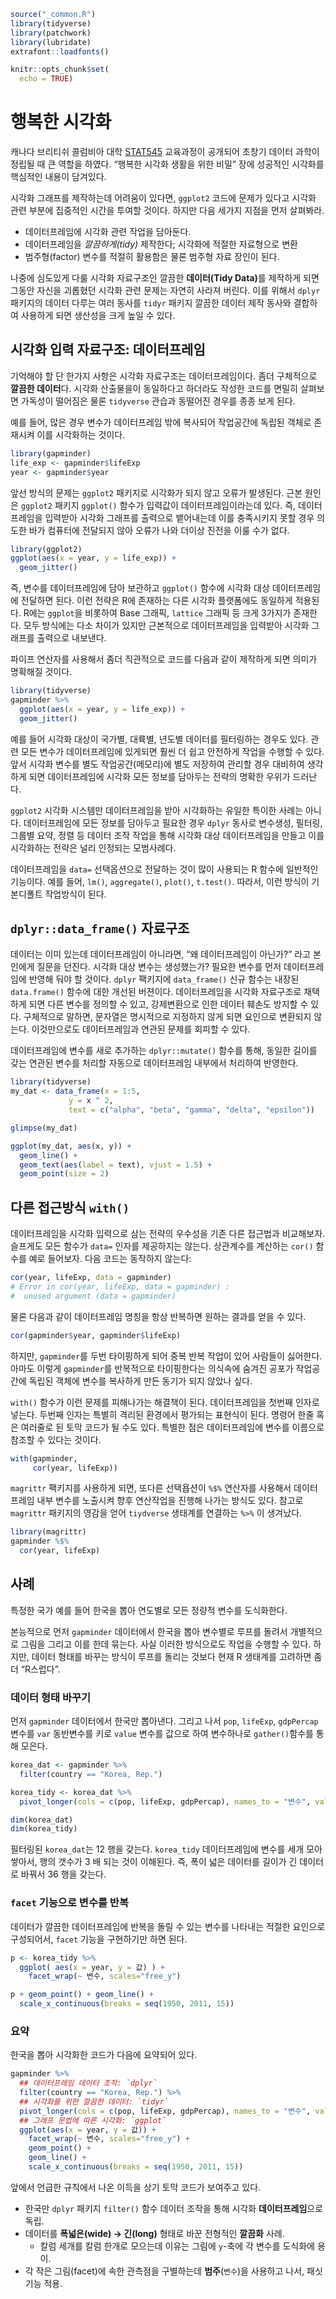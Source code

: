 

```r
source("_common.R")
library(tidyverse)
library(patchwork)
library(lubridate)
extrafont::loadfonts()

knitr::opts_chunk$set(
  echo = TRUE)
```

# 행복한 시각화 {#happy-viz}

캐나다 브리티쉬 콜럼비아 대학 [STAT545](https://stat545.com/) 교육과정이 공개되어 
초창기 데이터 과학이 정립될 때 큰 역할을 하였다. 
"행복한 시각화 생활을 위한 비밀" 장에 성공적인 시각화를 핵심적인 내용이 담겨있다.

시각화 그래프를 제작하는데 어려움이 있다면, 
`ggplot2` 코드에 문제가 있다고 시각화 관련 부분에 집중적인 시간을 투여할 것이다.
하지만 다음 세가지 지점을 먼저 살펴봐라.

- 데이터프레임에 시각화 관련 작업을 담아둔다.
- 데이터프레임을 *깔끔하게(tidy)* 제작한다; 시각화에 적절한 자료형으로 변환
- 범주형(factor) 변수를 적절히 활용함은 물론 범주형 자료 장인이 된다.

나중에 심도있게 다룰 시각화 자료구조인 깔끔한 **데이터(Tidy Data)**를 제작하게 되면
그동안 자신을 괴롭혔던 시각화 관련 문제는 자연히 사라져 버린다.
이를 위해서 `dplyr` 패키지의 데이터 다루는 여러 동사를 `tidyr` 패키지
깔끔한 데이터 제작 동사와 결합하여 사용하게 되면 생산성을 크게 높일 수 있다.

## 시각화 입력 자료구조: 데이터프레임 {#viz-secret-dataframe}

기억해야 할 단 한가지 사항은 시각화 자료구조는 데이터프레임이다. 
좀더 구체적으로 **깔끔한 데이터**다. 
시각화 산출물을이 동일하다고 하더라도 작성한 코드를 면밀히 살펴보면
가독성이 떨어짐은 물론 `tidyverse` 관습과 동떨어진 경우를 종종 보게 된다.

예를 들어, 많은 경우 변수가 데이터프레임 밖에 복사되어 
작업공간에 독립된 객체로 존재시켜 이를 시각화하는 것이다.

```r
library(gapminder)
life_exp <- gapminder$lifeExp
year <- gapminder$year
```

앞선 방식의 문제는 `ggplot2` 패키지로 시각화가 되지 않고 오류가 발생된다.
근본 원인은 `ggplot2` 패키지 `ggplot()` 함수가 입력값이 데이터프레임이라는데 있다.
즉, 데이터프레임을 입력받아 시각화 그래프를 출력으로 뱉어내는데 이를 충족시키지 못할 경우
의도한 바가 컴퓨터에 전달되지 않아 오류가 나와 더이상 진전을 이룰 수가 없다.

```r
library(ggplot2)
ggplot(aes(x = year, y = life_exp)) + 
  geom_jitter()
```

즉, 변수를 데이터프레임에 담아 보관하고 `ggplot()` 함수에 시각화 대상 데이터프레임에 전달하면 된다.
이런 전략은 R에 존재하는 다른 시각화 플랫폼에도 동일하게 적용된다.
R에는 `ggplot`을 비롯하여 Base 그래픽, `lattice` 그래픽 등 크게 3가지가 존재한다.
모두 방식에는 다소 차이가 있지만 근본적으로 데이터프레임을 입력받아 시각화 그래프를 출력으로 내보낸다.

파이프 연산자를 사용해서 좀더 직관적으로 코드를 다음과 같이 제작하게 되면 
의미가 명확해질 것이다.

```r
library(tidyverse)
gapminder %>% 
  ggplot(aes(x = year, y = life_exp)) + 
  geom_jitter()
```

예를 들어 시각화 대상이 국가별, 대륙별, 년도별 데이터를 필터링하는 경우도 있다.
관련 모든 변수가 데이터프레임에 있게되면 훨씬 더 쉽고 안전하게 작업을 수행할 수 있다.
앞서 시각화 변수를 별도 작업공간(메모리)에 별도 저장하여 관리할 경우 대비하여 
생각하게 되면 데이터프레임에 시각화 모든 정보를 담아두는 전략의 명확한 우위가 드러난다.

`ggplot2` 시각화 시스템만 데이터프레임을 받아 시각화하는 유일한 특이한 사례는 아니다.
데이터프레임에 모든 정보를 담아두고 필요한 경우 `dplyr` 동사로 변수생성, 필터링,
그룹별 요약, 정렬 등 데이터 조작 작업을 통해 시각화 대상 데이터프레임을 만들고 
이를 시각화하는 전략은 널리 인정되는 모범사례다.

데이터프레임을 `data=` 선택옵션으로 전달하는 것이 많이 사용되는 R 함수에 일반적인 기능이다.
예를 들어, `lm()`, `aggregate()`, `plot()`, `t.test()`. 
따라서, 이런 방식이 기본디폴트 작업방식이 된다.


## `dplyr::data_frame()` 자료구조 {#viz-secret-explicit-dataframe}

데이터는 이미 있는데 데이터프레임이 아니라면, 
"왜 데이터프레임이 아닌가?" 라고 본인에게 질문을 던진다.
시각화 대상 변수는 생성했는가? 
필요한 변수를 먼저 데이터프레임에 반영해 둬야 할 것이다.
`dplyr` 팩키지에 `data_frame()` 신규 함수는 내장된 `data.frame()` 함수에 대한 개선된 버젼이다.
데이터프레임을 시각화 자료구조로 채택하게 되면 
다른 변수를 정의할 수 있고, 강제변환으로 인한 데이터 훼손도 방지할 수 있다.
구체적으로 말하면, 문자열은 명시적으로 지정하지 않게 되면 요인으로 변환되지 않는다.
이것만으로도 데이터프레임과 연관된 문제를 회피할 수 있다.

데이터프레임에 변수를 새로 추가하는 `dplyr::mutate()` 함수를 통해, 동일한 길이를 갖는
연관된 변수를 처리할 자동으로 데이터프레임 내부에서 처리하여 반영한다.


```r
library(tidyverse)
my_dat <- data_frame(x = 1:5,
             y = x ^ 2,
             text = c("alpha", "beta", "gamma", "delta", "epsilon"))

glimpse(my_dat)

ggplot(my_dat, aes(x, y)) + 
  geom_line() + 
  geom_text(aes(label = text), vjust = 1.5) +
  geom_point(size = 2)
```

## 다른 접근방식 `with()` {#viz-secret-with}

데이터프레임을 시각화 입력으로 삼는 전략의 우수성을 기존 다른 접근법과 비교해보자.
슬프게도 모든 함수가 `data=` 인자를 제공하지는 않는다.
상관계수를 계산하는 `cor()` 함수를 예로 들어보자. 다음 코드는 동작하지 않는다:

```r
cor(year, lifeExp, data = gapminder)
# Error in cor(year, lifeExp, data = gapminder) : 
#  unused argument (data = gapminder)
```

물론 다음과 같이 데이터프레임 명칭을 항상 반복하면 원하는 결과를 얻을 수 있다.

```r
cor(gapminder$year, gapminder$lifeExp)
```

하지만, `gapminder`를 두번 타이핑하게 되어 중복 반복 작업이 있어
사람들이 싫어한다. 아마도 이렇게 `gapminder`를 반복적으로 타이핑한다는 의식속에 숨겨진 공포가 
작업공간에 독립된 객체에 변수를 복사하게 만든 동기가 되지 않았나 싶다.

`with()` 함수가 이런 문제를 피해나가는 해결책이 된다.
데이터프레임을 첫번째 인자로 넣는다.
두번째 인자는 특별히 격리된 환경에서 평가되는 표현식이 된다.
명령어 한줄 혹은 여러줄로 된 토막 코드가 될 수도 있다.
특별한 점은 데이터프레임에 변수를 이름으로 참조할 수 있다는 것이다.

```r
with(gapminder,
     cor(year, lifeExp))
```

`magrittr` 팩키지를 사용하게 되면, 또다른 선택욥션이 `%$%` 연산자를 사용해서 데이터프레임 내부 변수를 노출시켜 향후 연산작업을 진행해 나가는 방식도 있다. 참고로 `magrittr` 패키지의 영감을 얻어
`tiydverse` 생태계를 연결하는 `%>%` 이 생겨났다.

```r
library(magrittr)
gapminder %$%
  cor(year, lifeExp)
```

## 사례 {#viz-secret-case-study}

특정한 국가 예를 들어 한국을 뽑아 연도별로 모든 정량적 변수를 도식화한다.

본능적으로 먼저 `gapminder` 데이터에서 한국을 뽑아 변수별로 루프를 돌려서
개별적으로 그림을 그리고 이를 한데 묶는다.
사실 이러한 방식으로도 작업을 수행할 수 있다.
하지만, 데이터 형태를 바꾸는 방식이 루프를 돌리는 것보다 현재 R 생태계를 고려하면 좀더 "R스럽다".

### 데이터 형태 바꾸기 {#viz-secret-case-study-data}

먼저 `gapminder` 데이터에서 한국만 뽑아낸다.
그리고 나서 `pop`, `lifeExp`, `gdpPercap` 변수를 `var` 동반변수를 키로 
`value` 변수를 값으로 하여 변수하나로 `gather()`함수를 통해 모은다. 

```r
korea_dat <- gapminder %>%
  filter(country == "Korea, Rep.")

korea_tidy <- korea_dat %>%
  pivot_longer(cols = c(pop, lifeExp, gdpPercap), names_to = "변수", values_to = "값")

dim(korea_dat)
dim(korea_tidy)
```

필터링된 `korea_dat`는 12 행을 갖는다. 
`korea_tidy` 데이터프레임에 변수를 세개 모아 쌓아서, 행의 갯수가 3 배 되는 것이 이해된다.
즉, 폭이 넓은 데이터를 길이가 긴 데이터로 바꿔서 36 행을 갖는다.

### `facet` 기능으로 변수를 반복 {#viz-secret-case-study-facet}

데이터가 깔끔한 데이터프레임에 반복을 돌릴 수 있는 변수를 나타내는 적절한 요인으로 구성되어서,
`facet` 기능을 구현하기만 하면 된다.

```r
p <- korea_tidy %>% 
  ggplot( aes(x = year, y = 값) ) +
    facet_wrap(~ 변수, scales="free_y") 

p + geom_point() + geom_line() +
  scale_x_continuous(breaks = seq(1950, 2011, 15))
```

### 요약 {#viz-secret-summary}

한국을 뽑아 시각화한 코드가 다음에 요약되어 있다.

```r
gapminder %>%
  ## 데이터프레임 데이터 조작: `dplyr`
  filter(country == "Korea, Rep.") %>%
  ## 시각화를 위한 깔끔한 데이터: `tidyr`
  pivot_longer(cols = c(pop, lifeExp, gdpPercap), names_to = "변수", values_to = "값") %>% 
  ## 그래프 문법에 따른 시각화: `ggplot`
  ggplot(aes(x = year, y = 값)) +
    facet_wrap(~ 변수, scales="free_y") +
    geom_point() + 
    geom_line() +
    scale_x_continuous(breaks = seq(1950, 2011, 15))
```

앞에서 언급한 규칙에서 나온 이득을 상기 토막 코드가 보여주고 있다.

- 한국만 `dplyr` 패키지 `filter()` 함수 데이터 조작을 통해 시각화 **데이터프레임**으로 독립.
- 데이터를 **폭넓은(wide) &rarr; 긴(long)** 형태로 바꾼 전형적인 **깔끔화** 사례.
    - 칼럼 세개를 칼럼 한개로 모으는데 이유는 그림에 `y`-축에 각 변수를 도식화에 용이.
- 각 작은 그림(facet)에 속한 관측점을 구별하는데 **범주**(`변수`)을 사용하고 나서, 패싯 기능 적용.

